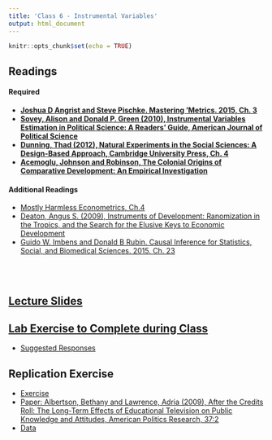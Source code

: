 ```yaml
---
title: 'Class 6 - Instrumental Variables'
output: html_document
---
```


```r
knitr::opts_chunk$set(echo = TRUE)
```

## Readings
#### Required
- **[Joshua D Angrist and Steve Pischke. Mastering 'Metrics. 2015, Ch. 3](Classes/Class_6/Readings/Angrist and Pischke Ch.3.pdf)**
- **[Sovey, Alison and Donald P. Green (2010), Instrumental Variables Estimation in Political Science: A Readers' Guide, American Journal of Political Science](Classes/Class_6/Readings/Sovey and Green.pdf)**
- **[Dunning, Thad (2012), Natural Experiments in the Social Sciences: A Design-Based Approach, Cambridge University Press, Ch. 4](Classes/Class_6/Readings/Dunning Natural Experiments IV.pdf)**
- **[Acemoglu, Johnson and Robinson, The Colonial Origins of Comparative Development: An Empirical Investigation](Classes/Class_6/Readings/AJR 2001.pdf)**

#### Additional Readings
- [Mostly Harmless Econometrics, Ch.4 ](Classes/Class_6/Readings/Angrist and Pischke Ch.4.pdf)
- [Deaton, Angus S. (2009), Instruments of Development: Ranomization in the Tropics, and the Search for the Elusive Keys to Economic Development](Classes/Class_6/Readings/Deaton 2009.pdf)
- [Guido W. Imbens and Donald B Rubin. Causal Inference for Statistics, Social, and Biomedical Sciences. 2015. Ch. 23](Classes/Class_6/Readings/Imbens and Rubin IV.pdf)

<br> </br>

## [Lecture Slides](Classes/Class_6/Slides_Class6_v3.pdf) 

## [Lab Exercise to Complete during Class](Classes/Class_6/Lab_Exercise/Exercise_IV_v4.pdf)
  - [Suggested Responses](Classes/Class_6/Lab_Exercise/Exercise_IV_v4_Suggested_Responses.pdf)


## Replication Exercise
 - [Exercise](Classes/Class_6/Replication/Replication_Exercise_4_TV_v2.pdf)
 - [Paper: Albertson, Bethany and Lawrence, Adria (2009), After the Credits Roll: The Long-Term Effects of Educational Television on Public Knowledge and Attitudes, American Politics Research, 37:2](Classes/Class_6/Replication/Albertson and Lawrence 2009.pdf) 
 - [Data](Classes/Class_6/Replication/IV.csv) 
 
 <!-- - [Suggested Responses](Classes/Class_6/Replication/Replication_Exercise_4_TV_v2_Suggested_Responses.pdf)   -->



